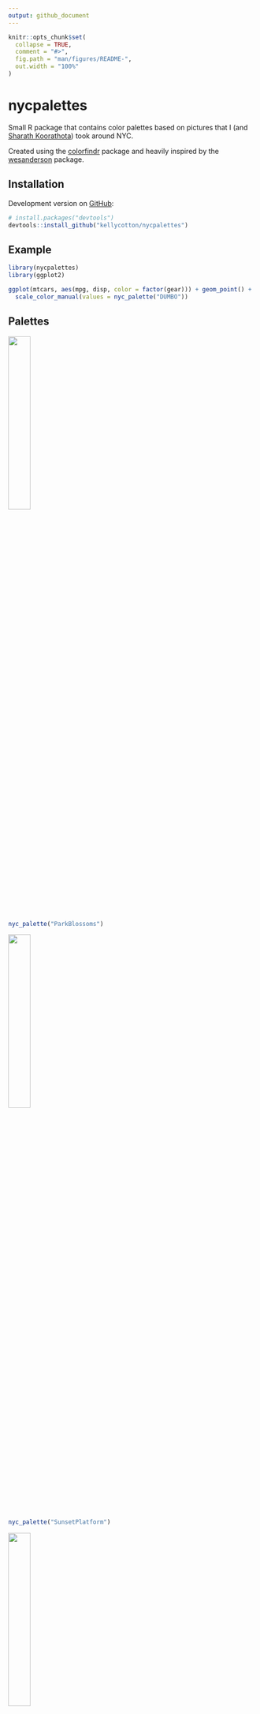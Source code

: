 ```yaml
---
output: github_document
---
```


<!-- README.md is generated from README.Rmd. Please edit that file -->

```r
knitr::opts_chunk$set(
  collapse = TRUE,
  comment = "#>",
  fig.path = "man/figures/README-",
  out.width = "100%"
)
```

# nycpalettes

<!-- badges: start -->
<!-- badges: end -->

Small R package that contains color palettes based on pictures that I
(and [Sharath Koorathota](https://github.com/schko)) took around NYC.

Created using the [colorfindr](https://github.com/zumbov2/colorfindr) package and heavily inspired by the [wesanderson](https://github.com/karthik/wesanderson) package.

## Installation

Development version on [GitHub](https://github.com/):

``` r
# install.packages("devtools")
devtools::install_github("kellycotton/nycpalettes")
```

## Example
```r
library(nycpalettes)
library(ggplot2)

ggplot(mtcars, aes(mpg, disp, color = factor(gear))) + geom_point() +
  scale_color_manual(values = nyc_palette("DUMBO"))
```

## Palettes
<img src="https://i.imgur.com/VUwnUcl.jpg" width=30% height=30%>
```r
nyc_palette("ParkBlossoms")
```
<img src="https://i.imgur.com/LQBjaUr.jpg" width=30% height=30%>
```r
nyc_palette("SunsetPlatform")
```
<img src="https://i.imgur.com/SRuJZMz.jpg" width=30% height=30%>
```r
nyc_palette("EmpireView")
```
<img src="https://i.imgur.com/z82Wzhy.jpg" width=30% height=30%>
```r
nyc_palette("Sunset1")
```
<img src="https://i.imgur.com/oMnKZXu.jpg" width=30% height=30%>
```r
nyc_palette("Skyline1")
```
<img src="https://i.imgur.com/29umEmg.jpg" width=30% height=30%>
```r
nyc_palette("Skyline2")
```
<img src="https://i.imgur.com/Z2aOXdK.jpg" width=30% height=30%>
```r
nyc_palette("ShoreSkyline")
```
<img src="https://i.imgur.com/ASJXjbY.jpg" width=30% height=30%>
```r
nyc_palette("Empire")
```
<img src="https://i.imgur.com/y1eDOGZ.jpg" width=30% height=30%>
```r
nyc_palette("Statue1")
```
<img src="https://i.imgur.com/lEnEXCV.jpg" width=30% height=30%>
```r
nyc_palette("Statue2")
```
<img src="https://i.imgur.com/fJZKtWB.jpg" width=30% height=30%>
```r
nyc_palette("World")
```
<img src="https://i.imgur.com/Twiqj6W.jpg" width=30% height=30%>
```r
nyc_palette("Met")
```
<img src="https://i.imgur.com/wT0TF3b.jpeg" width=30% height=30%>
```r
nyc_palette("BrooklynBridge")
```
<img src="https://i.imgur.com/sfmvaJA.jpg" width=30% height=30%>
```r
nyc_palette("DUMBO")
```
<img src="https://i.imgur.com/X3lnMKp.jpg" width=30% height=30%>
```r
nyc_palette("Yankees")
```
